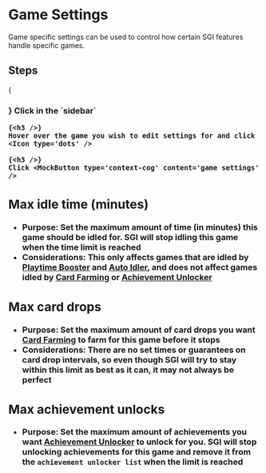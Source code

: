

# Game Settings

Game specific settings can be used to control how certain SGI features handle specific games.

## Steps

<Steps>
    {<h3 />}
    Click <Icon type='game' /> in the `sidebar`

    {<h3 />}
    Hover over the game you wish to edit settings for and click <Icon type='dots' />

    {<h3 />}
    Click <MockButton type='context-cog' content='game settings' />
</Steps>

## Max idle time (minutes)

* **Purpose:** Set the maximum amount of time (in minutes) this game should be idled for. SGI will stop idling this game when the time limit is reached
* **Considerations:** This only affects games that are idled by [Playtime Booster](/features/playtime-booster) and [Auto Idler](/features/auto-idler), and does not affect games idled by [Card Farming](/features/card-farming) or [Achievement Unlocker](/features/achievement-unlocker)

## Max card drops

* **Purpose:** Set the maximum amount of card drops you want [Card Farming](/features/card-farming) to farm for this game before it stops
* **Considerations:** There are no set times or guarantees on card drop intervals, so even though SGI will try to stay within this limit as best as it can, it may not always be perfect

## Max achievement unlocks

* **Purpose:** Set the maximum amount of achievements you want [Achievement Unlocker](/features/achievement-unlocker) to unlock for you. SGI will stop unlocking achievements for this game and remove it from the `achievement unlocker list` when the limit is reached